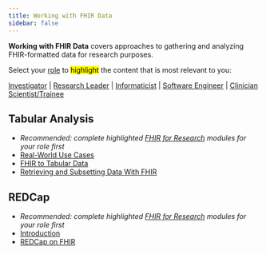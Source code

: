 ```yaml
---
title: Working with FHIR Data
sidebar: false
---
```


**Working with FHIR Data** covers approaches to gathering and analyzing FHIR-formatted data for research purposes.

Select your [role](/roles.html) to <mark>highlight</mark> the content that is most relevant to you:

<a href="#">Investigator</a> |
<a href="#">Research Leader</a> |
<a href="#">Informaticist</a> |
<a href="#">Software Engineer</a> |
<a href="#">Clinician Scientist/Trainee</a>

## Tabular Analysis

-   *Recommended: complete highlighted [FHIR for Research](overview.qmd) modules for your role first*
-   [Real-World Use Cases](#/modules/tabular-real-world.qmd)
-   [FHIR to Tabular Data](#/modules/tabular-from-fhir.qmd)
-   [Retrieving and Subsetting Data With FHIR](#/modules/tabular-retrieving-and-subsetting.qmd)

## REDCap

-   *Recommended: complete highlighted [FHIR for Research](overview.qmd) modules for your role first*
-   [Introduction](/modules/redcap-intro.qmd)
-   [REDCap on FHIR](/modules/redcap-fhir.qmd)